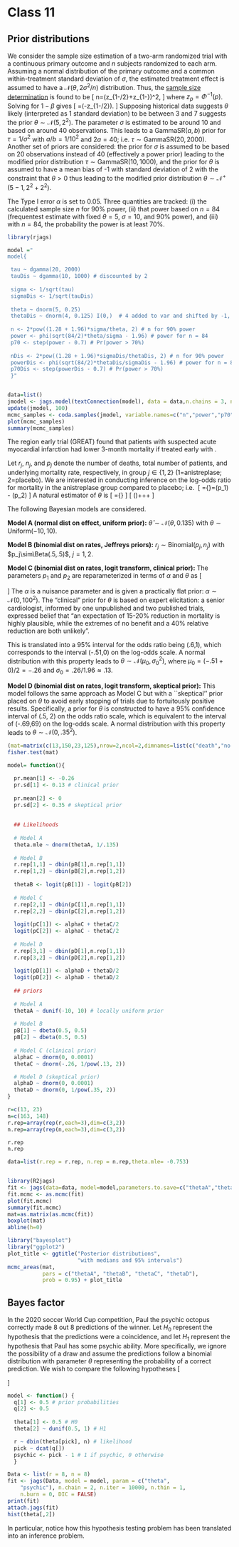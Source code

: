 # Class 11

## Prior distributions


:::{.example #power-analysis name="Power analysis" .lizi}

We consider the sample size estimation of a two-arm randomized trial with a continuous primary outcome and $n$ subjects randomized to each arm. Assuming a normal distribution of the primary outcome and a common within-treatment standard deviation of $\sigma$, the estimated treatment effect is assumed to have a $\mathcal{N}(\theta,2\sigma^2/n)$ distribution. Thus, the [sample size determination](https://en.wikipedia.org/wiki/Sample_size_determination#Cumulative_distribution_function) is found to be
\[
n=\frac{2\sigma^2}{\theta^2}\left(z_{1-\alpha/2}+z_{1-\beta}\right)^2,
\]
where $z_p=\Phi^{-1}(p)$. Solving for $1-\beta$ gives
\[
\text{Power}=\Phi\left(\sqrt{\frac{n\theta^2}{2\sigma^2}}-z_{1-\alpha/2}\right).
\]
Supposing historical data suggests $\theta$ likely (interpreted as 1 standard deviation) to be between 3 and 7 suggests the prior $\theta\sim\mathcal{N}(5,2^2)$. The parameter $\sigma$ is estimated to be around 10 and based on around 40 observations. This leads to a $\mathrm{GammaSR}(a,b)$ prior for $\tau=1/\sigma^2$ with $a/b=1/10^2$ and $2a=40$; i.e. $\tau\sim\mathrm{GammaSR}(20,2000)$. Another set of priors are considered: the prior for $\sigma$ is assumed to be based on 20 observations instead of 40 (effectively a power prior) leading to the modified prior distribution $\tau\sim\mathrm{GammaSR}(10,1000)$, and the prior for $\theta$ is assumed to have a mean bias of -1 with standard deviation of 2 with the constraint that $\theta>0$ thus leading to the modified prior distribution $\theta\sim \mathcal{N}^+(5-1,2^2+2^2)$.

\vspace{.2cm}

The Type I error $\alpha$ is set to $0.05$. Three quantities are tracked: (i) the calculated sample size $n$ for 90\% power, (ii) that power based on $n=84$ (frequentest estimate with fixed $\theta=5$, $\sigma=10$, and 90\% power), and (iii) with $n=84$, the probability the power is at least 70\%. 

:::


```r
library(rjags)

model ="
model{

 tau ~ dgamma(20, 2000)
 tauDis ~ dgamma(10, 1000) # discounted by 2
 
 sigma <- 1/sqrt(tau) 
 sigmaDis <- 1/sqrt(tauDis) 
 
 theta ~ dnorm(5, 0.25) 
 thetaDis ~ dnorm(4, 0.125) I(0,)  # 4 added to var and shifted by -1, constrained to be >0
 
 n <- 2*pow((1.28 + 1.96)*sigma/theta, 2) # n for 90% power 
 power <- phi(sqrt(84/2)*theta/sigma - 1.96) # power for n = 84 
 p70 <- step(power - 0.7) # Pr(power > 70%)
 
 nDis <- 2*pow((1.28 + 1.96)*sigmaDis/thetaDis, 2) # n for 90% power 
 powerDis <- phi(sqrt(84/2)*thetaDis/sigmaDis - 1.96) # power for n = 84 
 p70Dis <- step(powerDis - 0.7) # Pr(power > 70%)
 }"


data=list()
jmodel <- jags.model(textConnection(model), data = data,n.chains = 3, n.adapt= 100,quiet=TRUE)
update(jmodel, 100)
mcmc_samples <- coda.samples(jmodel, variable.names=c("n","power","p70","nDis","powerDis","p70Dis"), n.iter=1000)
plot(mcmc_samples)
summary(mcmc_samples)

```

:::{.example #great name="GREAT study" .lizi}
The \mywiki{https://en.wikipedia.org/wiki/Grampian}{Grampian} region early \mywiki{https://en.wikipedia.org/wiki/Anistreplase}{anistreplase} trial (GREAT) \cite{Group:1992} found that patients with suspected acute myocardial infarction had lower 3-month mortality if treated early with \href{https://en.wikipedia.org/wiki/Thrombolysis}{thrombolysis}. 

\begin{center}
\begin{tabular}{ccccc}
\hline
      &          & \multicolumn{2}{c}{Treatment} & total \\
      &          & anistreplase     & placebo    &       \\ \hline
Event & death    & 13               & 23         & 36    \\
      & no death & 150              & 125        & 275   \\ \hline
total &          & 163              & 148        & 311   \\ \hline
\end{tabular}
\end{center}


Let $r_j$, $n_j$, and $p_j$ denote the number of deaths, total number of patients, and underlying mortality rate, respectively, in group $j\in\{1,2\}$ (1=anistreplase; 2=placebo).  We are interested in conducting inference on the log-odds ratio for mortality in the anistreplase group compared to placebo; i.e. 
\[
\theta=\log\left\{\frac{p_1/(1-p_1)}{p_2/(1-p_2)}\right\}=\text{logit}(p_1) - \text{logit}(p_2)
\]
A natural estimator of $\theta$ is
\[
\hat{\theta}=\log\left\{\frac{r_1/(n_1-r_1)}{r_2/(n_2-r_2)}\right\} \approx -0.753
\]
\mystack{https://stats.stackexchange.com/questions/266098/how-do-i-calculate-the-standard-deviation-of-the-log-odds}{with variance}
\[
\text{Var}(\hat\theta)\approx \frac{1}{r_1}+\frac{1}{r_2}+\frac{1}{n_1-r_1}+\frac{1}{n_2-r_2}\approx 0.135
\]

The following Bayesian models are considered.


**Model A (normal dist on effect, uniform prior):** $\hat\theta\sim\mathcal{N}(\theta,0.135)$ with $\theta\sim\text{Uniform}(-10,10)$. 

**Model B (binomial dist on rates, Jeffreys priors):** $r_j\sim\text{Binomial}(p_j,n_j)$ with $p_j\sim\Beta(.5,.5)$, $j=1,2$.  

**Model C (binomial dist on rates, logit transform, clinical prior):** The parameters $p_1$ and $p_2$ are reparameterized in terms of $\alpha$ and $\theta$ as 
\[
\begin{split}
\text{logit}(p_1) &= \alpha + \theta/2\\
\text{logit}(p_2) &= \alpha - \theta/2
\end{split}
\]
The $\alpha$ is a nuisance parameter and is given a practically flat prior: $\alpha\sim\mathcal{N}(0,100^2)$. The "clinical" prior for $\theta$ is based on expert elicitation: a senior cardiologist, informed by one unpublished and two published trials, expressed belief that "an expectation of 15-20\% reduction in mortality is highly plausible, while the extremes of no benefit and a 40\% relative reduction are both unlikely".

This is translated into a 95\% interval for the odds ratio being (.6,1), which corresponds to the interval (-.51,0) on the log-odds scale. A normal distribution with this property leads to $\theta\sim\mathcal{N}(\mu_0,\sigma_{0}^2)$, where $\mu_0=(-.51+0)/2=-.26$ and $\sigma_0=.26/1.96\approx .13$.

**Model D (binomial dist on rates, logit transform, skeptical prior):** This model follows the same approach as Model C but with a ``skeptical'' prior placed on $\theta$ to avoid early stopping of trials due to fortuitously positive results.  Specifically, a prior for $\theta$ is constructed to have a 95\% confidence interval of (.5, 2) on the odds ratio scale, which is equivalent to the interval of (-.69,69) on the log-odds scale. A normal distribution with this property leads to $\theta\sim\mathcal{N}(0,.35^2)$. 

:::

```r
(mat=matrix(c(13,150,23,125),nrow=2,ncol=2,dimnames=list(c("death","no death"),c("anistreplase","placebo"))))
fisher.test(mat)
```


```r
model= function(){

  pr.mean[1] <- -0.26
  pr.sd[1] <- 0.13 # clinical prior
  
  pr.mean[2] <- 0
  pr.sd[2] <- 0.35 # skeptical prior
  
  
  ## Likelihoods
  
  # Model A
  theta.mle ~ dnorm(thetaA, 1/.135) 
  
  # Model B
  r.rep[1,1] ~ dbin(pB[1],n.rep[1,1])
  r.rep[1,2] ~ dbin(pB[2],n.rep[1,2])
  
  thetaB <- logit(pB[1]) - logit(pB[2])
  
  # Model C
  r.rep[2,1] ~ dbin(pC[1],n.rep[1,1])
  r.rep[2,2] ~ dbin(pC[2],n.rep[1,2])
  
  logit(pC[1]) <- alphaC + thetaC/2
  logit(pC[2]) <- alphaC - thetaC/2
  
  # Model D
  r.rep[3,1] ~ dbin(pD[1],n.rep[1,1])
  r.rep[3,2] ~ dbin(pD[2],n.rep[1,2])
  
  logit(pD[1]) <- alphaD + thetaD/2
  logit(pD[2]) <- alphaD - thetaD/2
  
  ## priors
  
  # Model A
  thetaA ~ dunif(-10, 10) # locally uniform prior
  
  # Model B
  pB[1] ~ dbeta(0.5, 0.5) 
  pB[2] ~ dbeta(0.5, 0.5) 
  
  # Model C (clinical prior)
  alphaC ~ dnorm(0, 0.0001)
  thetaC ~ dnorm(-.26, 1/pow(.13, 2))

  # Model D (skeptical prior)
  alphaD ~ dnorm(0, 0.0001)
  thetaD ~ dnorm(0, 1/pow(.35, 2))
}

r=c(13, 23)
n=c(163, 148)
r.rep=array(rep(r,each=3),dim=c(3,2))
n.rep=array(rep(n,each=3),dim=c(3,2))

r.rep
n.rep

data=list(r.rep = r.rep, n.rep = n.rep,theta.mle= -0.753)


library(R2jags)
fit <- jags(data=data, model=model,parameters.to.save=c("thetaA","thetaB","thetaC","thetaD"), n.chain=2, n.iter=5000, n.thin=1, n.burn=100, DIC=FALSE)
fit.mcmc <- as.mcmc(fit)
plot(fit.mcmc)
summary(fit.mcmc)
mat=as.matrix(as.mcmc(fit))
boxplot(mat)
abline(h=0)

library("bayesplot")
library("ggplot2")
plot_title <- ggtitle("Posterior distributions",
                      "with medians and 95% intervals")
mcmc_areas(mat,
           pars = c("thetaA", "thetaB", "thetaC", "thetaD"),
           prob = 0.95) + plot_title
```




## Bayes factor


:::{.example #octopus name="Paul the psychic octopus" .lizi}
In the 2020 soccer World Cup competition, Paul the psychic octopus correctly made 8 out 8 predictions of the winner. Let $H_0$ represent the hypothesis that the predictions were a coincidence, and let $H_1$ represent the hypothesis that Paul has some psychic ability. More specifically, we ignore the possibility of a draw and assume the predictions follow a binomial distribution with parameter $\theta$ representing the probability of a correct prediction. We wish to compare the following hypotheses 
\[
\begin{split}
    &H_0: \theta=.5\\
    &H_1: \theta\sim\text{Uniform}(.5,1)
\end{split}
\]
:::


```r
model <- function() { 
  q[1] <- 0.5 # prior probabilities
  q[2] <- 0.5 
  
  theta[1] <- 0.5 # H0
  theta[2] ~ dunif(0.5, 1) # H1

  r ~ dbin(theta[pick], n) # likelihood
  pick ~ dcat(q[])
  psychic <- pick - 1 # 1 if psychic, 0 otherwise
  }

Data <- list(r = 8, n = 8)
fit <- jags(Data, model = model, param = c("theta",
    "psychic"), n.chain = 2, n.iter = 10000, n.thin = 1,
    n.burn = 0, DIC = FALSE)
print(fit)
attach.jags(fit)
hist(theta[,2])
```

In particular, notice how this hypothesis testing problem has been translated into an inference problem. 
